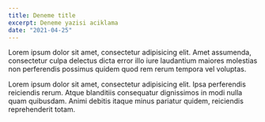 ```yaml
---
title: Deneme title
excerpt: Deneme yazisi aciklama
date: "2021-04-25"
---
```


Lorem ipsum dolor sit amet, consectetur adipisicing elit. Amet assumenda, consectetur culpa delectus dicta error illo iure laudantium maiores molestias non perferendis possimus quidem quod rem rerum tempora vel voluptas.

Lorem ipsum dolor sit amet, consectetur adipisicing elit. Ipsa perferendis reiciendis rerum. Atque blanditiis consequatur dignissimos in modi nulla quam quibusdam. Animi debitis itaque minus pariatur quidem, reiciendis reprehenderit totam.